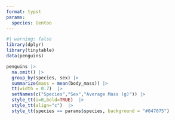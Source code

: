 ```yaml
---
format: typst
params:
  species: Gentoo
---
```


```r
#| warning: false
library(dplyr)
library(tinytable)
data(penguins)

penguins |>  
  na.omit() |>
  group_by(species, sex) |> 
  summarize(mass = mean(body_mass)) |>
  tt(width = 0.7)  |> 
  setNames(c("Species","Sex","Average Mass (g)")) |>
  style_tt(i=0,bold=TRUE)  |> 
  style_tt(align="c")  |>
  style_tt(species == params$species, background = "#047075")
```